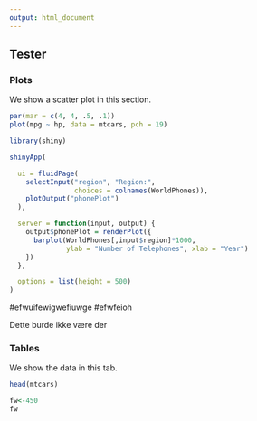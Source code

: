 ```yaml
---
output: html_document
---
```


## Tester {.tabset}

### Plots

We show a scatter plot in this section.

```r
par(mar = c(4, 4, .5, .1))
plot(mpg ~ hp, data = mtcars, pch = 19)
```

```r
library(shiny)

shinyApp(

  ui = fluidPage(
    selectInput("region", "Region:",
                choices = colnames(WorldPhones)),
    plotOutput("phonePlot")
  ),

  server = function(input, output) {
    output$phonePlot = renderPlot({
      barplot(WorldPhones[,input$region]*1000,
              ylab = "Number of Telephones", xlab = "Year")
    })
  },

  options = list(height = 500)
)
```

#efwuifewigwefiuwge
#efwfeioh

Dette burde ikke være der


### Tables

We show the data in this tab.

```r
head(mtcars)
```

```r

fw<-450
fw

```